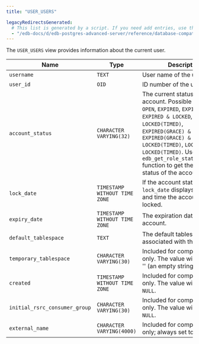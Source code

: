 ```yaml
---
title: "USER_USERS"

legacyRedirectsGenerated:
  # This list is generated by a script. If you need add entries, use the `legacyRedirects` key.
  - "/edb-docs/d/edb-postgres-advanced-server/reference/database-compatibility-for-oracle-developers-reference-guide/11/Database_Compatibility_for_Oracle_Developers_Reference_Guide.1.188.html"
---
```


<div id="user_users" class="registered_link"></div>

The `USER_USERS` view provides information about the current user.

| Name                          | Type                          | Description                                                                                                                                                                                                                                                                                                                   |
| ----------------------------- | ----------------------------- | ----------------------------------------------------------------------------------------------------------------------------------------------------------------------------------------------------------------------------------------------------------------------------------------------------------------------------- |
| `username`                    | `TEXT`                        | User name of the user.                                                                                                                                                                                                                                                                                                        |
| `user_id`                     | `OID`                         | ID number of the user.                                                                                                                                                                                                                                                                                                        |
| `account_status`              | `CHARACTER VARYING(32)`       | The current status of the account. Possible values are: `OPEN`, `EXPIRED`, `EXPIRED(GRACE)`, `EXPIRED & LOCKED`, `EXPIRED & LOCKED(TIMED)`, `EXPIRED(GRACE) & LOCKED`, `EXPIRED(GRACE) & LOCKED(TIMED)`, `LOCKED`, `LOCKED(TIMED)`. Use the `edb_get_role_status(role_id)` function to get the current status of the account. |
| `lock_date`                   | `TIMESTAMP WITHOUT TIME ZONE` | If the account status is `LOCKED`, `lock_date` displays the date and time the account was locked.                                                                                                                                                                                                                             |
| `expiry_date`                 | `TIMESTAMP WITHOUT TIME ZONE` | The expiration date of the account.                                                                                                                                                                                                                                                                                           |
| `default_tablespace`          | `TEXT`                        | The default tablespace associated with the account.                                                                                                                                                                                                                                                                           |
| `temporary_tablespace`        | `CHARACTER VARYING(30)`       | Included for compatibility only. The value will always be '' (an empty string).                                                                                                                                                                                                                                               |
| `created`                     | `TIMESTAMP WITHOUT TIME ZONE` | Included for compatibility only. The value will always be `NULL`.                                                                                                                                                                                                                                                             |
| `initial_rsrc_consumer_group` | `CHARACTER VARYING(30)`       | Included for compatibility only. The value will always be `NULL`.                                                                                                                                                                                                                                                             |
| `external_name`               | `CHARACTER VARYING(4000)`     | Included for compatibility only; always set to `NULL`.                                                                                                                                                                                                                                                                        |
